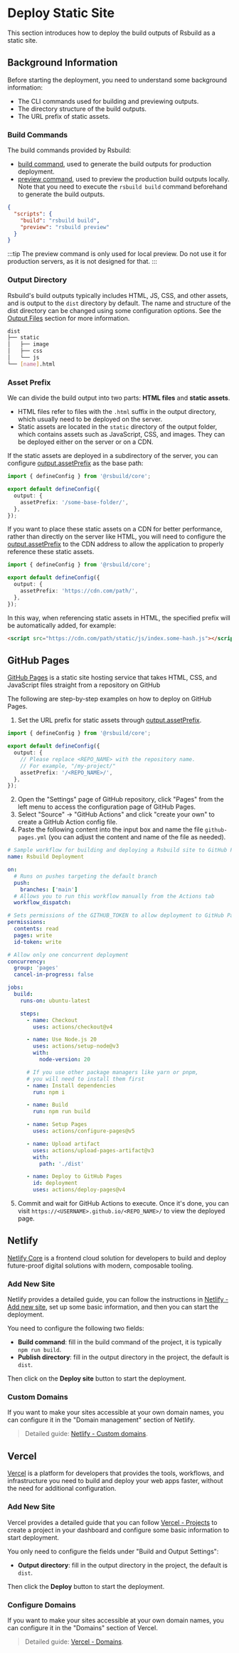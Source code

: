 # Deploy Static Site

This section introduces how to deploy the build outputs of Rsbuild as a static site.

## Background Information

Before starting the deployment, you need to understand some background information:

- The CLI commands used for building and previewing outputs.
- The directory structure of the build outputs.
- The URL prefix of static assets.

### Build Commands

The build commands provided by Rsbuild:

- [build command](/guide/basic/cli#rsbuild-build), used to generate the build outputs for production deployment.
- [preview command](/guide/basic/cli#rsbuild-preview), used to preview the production build outputs locally. Note that you need to execute the `rsbuild build` command beforehand to generate the build outputs.

```json title="package.json"
{
  "scripts": {
    "build": "rsbuild build",
    "preview": "rsbuild preview"
  }
}
```

:::tip
The preview command is only used for local preview. Do not use it for production servers, as it is not designed for that.
:::

### Output Directory

Rsbuild's build outputs typically includes HTML, JS, CSS, and other assets, and is output to the `dist` directory by default. The name and structure of the dist directory can be changed using some configuration options. See the [Output Files](/guide/basic/output-files) section for more information.

```bash
dist
├── static
│   ├── image
│   ├── css
│   └── js
└── [name].html
```

### Asset Prefix

We can divide the build output into two parts: **HTML files** and **static assets**.

- HTML files refer to files with the `.html` suffix in the output directory, which usually need to be deployed on the server.
- Static assets are located in the `static` directory of the output folder, which contains assets such as JavaScript, CSS, and images. They can be deployed either on the server or on a CDN.

If the static assets are deployed in a subdirectory of the server, you can configure [output.assetPrefix](/config/output/asset-prefix) as the base path:

```ts title="rsbuild.config.ts"
import { defineConfig } from '@rsbuild/core';

export default defineConfig({
  output: {
    assetPrefix: '/some-base-folder/',
  },
});
```

If you want to place these static assets on a CDN for better performance, rather than directly on the server like HTML, you will need to configure the [output.assetPrefix](/config/output/asset-prefix) to the CDN address to allow the application to properly reference these static assets.

```ts title="rsbuild.config.ts"
import { defineConfig } from '@rsbuild/core';

export default defineConfig({
  output: {
    assetPrefix: 'https://cdn.com/path/',
  },
});
```

In this way, when referencing static assets in HTML, the specified prefix will be automatically added, for example:

```html
<script src="https://cdn.com/path/static/js/index.some-hash.js"></script>
```

## GitHub Pages

[GitHub Pages](https://pages.github.com/) is a static site hosting service that takes HTML, CSS, and JavaScript files straight from a repository on GitHub

The following are step-by-step examples on how to deploy on GitHub Pages.

1. Set the URL prefix for static assets through [output.assetPrefix](/config/output/asset-prefix).

```ts title="rsbuild.config.ts"
import { defineConfig } from '@rsbuild/core';

export default defineConfig({
  output: {
    // Please replace <REPO_NAME> with the repository name.
    // For example, "/my-project/"
    assetPrefix: '/<REPO_NAME>/',
  },
});
```

2. Open the "Settings" page of GitHub repository, click "Pages" from the left menu to access the configuration page of GitHub Pages.
3. Select "Source" -> "GitHub Actions" and click "create your own" to create a GitHub Action config file.
4. Paste the following content into the input box and name the file `github-pages.yml` (you can adjust the content and name of the file as needed).

```yaml title="github-pages.yml"
# Sample workflow for building and deploying a Rsbuild site to GitHub Pages
name: Rsbuild Deployment

on:
  # Runs on pushes targeting the default branch
  push:
    branches: ['main']
  # Allows you to run this workflow manually from the Actions tab
  workflow_dispatch:

# Sets permissions of the GITHUB_TOKEN to allow deployment to GitHub Pages
permissions:
  contents: read
  pages: write
  id-token: write

# Allow only one concurrent deployment
concurrency:
  group: 'pages'
  cancel-in-progress: false

jobs:
  build:
    runs-on: ubuntu-latest

    steps:
      - name: Checkout
        uses: actions/checkout@v4

      - name: Use Node.js 20
        uses: actions/setup-node@v3
        with:
          node-version: 20

      # If you use other package managers like yarn or pnpm,
      # you will need to install them first
      - name: Install dependencies
        run: npm i

      - name: Build
        run: npm run build

      - name: Setup Pages
        uses: actions/configure-pages@v5

      - name: Upload artifact
        uses: actions/upload-pages-artifact@v3
        with:
          path: './dist'

      - name: Deploy to GitHub Pages
        id: deployment
        uses: actions/deploy-pages@v4
```

5. Commit and wait for GitHub Actions to execute. Once it's done, you can visit `https://<USERNAME>.github.io/<REPO_NAME>/` to view the deployed page.

## Netlify

[Netlify Core](https://www.netlify.com/) is a frontend cloud solution for developers to build and deploy future-proof digital solutions with modern, composable tooling.

### Add New Site

Netlify provides a detailed guide, you can follow the instructions in [Netlify - Add new site](https://docs.netlify.com/welcome/add-new-site/), set up some basic information, and then you can start the deployment.

You need to configure the following two fields:

- **Build command**: fill in the build command of the project, it is typically `npm run build`.
- **Publish directory**: fill in the output directory in the project, the default is `dist`.

Then click on the **Deploy site** button to start the deployment.

### Custom Domains

If you want to make your sites accessible at your own domain names, you can configure it in the "Domain management" section of Netlify.

> Detailed guide: [Netlify - Custom domains](https://docs.netlify.com/domains-https/custom-domains/).

## Vercel

[Vercel](https://vercel.com/) is a platform for developers that provides the tools, workflows, and infrastructure you need to build and deploy your web apps faster, without the need for additional configuration.

### Add New Site

Vercel provides a detailed guide that you can follow [Vercel - Projects](https://vercel.com/docs/projects/overview) to create a project in your dashboard and configure some basic information to start deployment.

You only need to configure the fields under "Build and Output Settings":

- **Output directory**: fill in the output directory in the project, the default is `dist`.

Then click the **Deploy** button to start the deployment.

### Configure Domains

If you want to make your sites accessible at your own domain names, you can configure it in the "Domains" section of Vercel.

> Detailed guide: [Vercel - Domains](https://vercel.com/docs/projects/domains).
